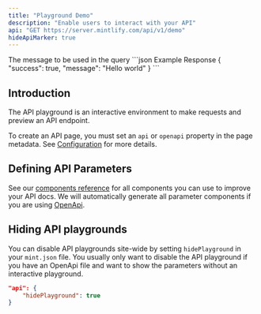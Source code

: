 ```yaml
---
title: "Playground Demo"
description: "Enable users to interact with your API"
api: "GET https://server.mintlify.com/api/v1/demo"
hideApiMarker: true
---
```


<ParamField query="message" type="string" required>
  The message to be used in the query
</ParamField>

<ResponseExample>
  ```json Example Response
  {
    "success": true,
    "message": "Hello world"
  }
  ```
</ResponseExample>

## Introduction

The API playground is an interactive environment to make requests and preview an API endpoint.

To create an API page, you must set an `api` or `openapi` property in the page metadata. See [Configuration](/api-components/configuration) for more details.

## Defining API Parameters

See our [components reference](/components/api) for all components you can use to improve your API docs. We will automatically generate all parameter components if you are using [OpenApi](/api-playground/openapi).

## Hiding API playgrounds

You can disable API playgrounds site-wide by setting `hidePlayground` in your `mint.json` file. You usually only want to disable the API playground if you have an OpenApi file and want to show the parameters without an interactive playground.

```json mint.json
"api": {
    "hidePlayground": true
}
```
